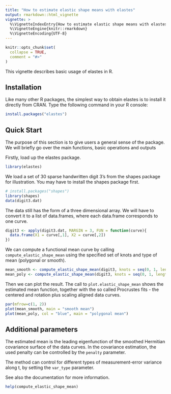 ```yaml
---
title: "How to estimate elastic shape means with elastes"
output: rmarkdown::html_vignette
vignette: >
  %\VignetteIndexEntry{How to estimate elastic shape means with elastes}
  %\VignetteEngine{knitr::rmarkdown}
  %\VignetteEncoding{UTF-8}
---
```


```r
knitr::opts_chunk$set(
  collapse = TRUE,
  comment = "#>"
)
```

This vignette describes basic usage of elastes in R.


## Installation

Like many other R packages, the simplest way to obtain elastes is to install it directly from CRAN. Type
the following command in your R console:

```r
install.packages("elastes")
```


## Quick Start

The purpose of this section is to give users a general sense of the package. We will briefly go over the main
functions, basic operations and outputs

Firstly, load up the elastes package.

```r
library(elastes)
```

We load a set of 30 sparse handwritten digit 3's from the shapes package for illustration. 
You may have to install the shapes package first.

```r
# install.packages("shapes")
library(shapes)
data(digit3.dat)
```

The data still has the form of a three dimensional array.
We will have to convert it to a list of data.frames, where each data.frame corresponds to one curve.

```r
digit3 <- apply(digit3.dat, MARGIN = 3, FUN = function(curve){
  data.frame(X1 = curve[,1], X2 = curve[,2])
})
```

We can compute a functional mean curve by calling `compute_elastic_shape_mean` 
using the specified set of knots and type of mean (polygonal or smooth).

```r
mean_smooth <- compute_elastic_shape_mean(digit3, knots = seq(0, 1, length = 11), type = "smooth")
mean_poly <- compute_elastic_shape_mean(digit3, knots = seq(0, 1, length = 13), type = "polygon")
```

Then we can plot the result. The call to `plot.elastic_shape_mean` shows the estimated
mean function, together with the so called Procrustes fits - the centered and rotation
plus scaling aligned data curves.

```r
par(mfrow=c(1, 2))
plot(mean_smooth, main = "smooth mean")
plot(mean_poly, col = "blue", main = "polygonal mean")
```


## Additional parameters

The estimated mean is the leading eigenfunction of the smoothed Hermitian covariance surface of the data curves.
In the covariance estimation, the used penalty can be controlled by the `penalty` parameter.

The method can control for different types of measurement-error variance along t, by setting the `var_type` parameter.

See also the documentation for more information.

```r
help(compute_elastic_shape_mean)
```
